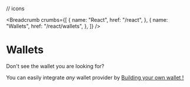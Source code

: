 // icons

<Breadcrumb
	crumbs={[
		{
			name: "React",
			href: "/react",
		},
		{
			name: "Wallets",
			href: "/react/wallets",
		},
	]}
/>

# Wallets

<div className="grid-cols-1 md:grid-cols-3 grid gap-x-10 gap-y-16 mt-20">
	<WalletCard
		label="MetaMask"
		href="/references/react/metamaskWallet"
		icon={MetaMaskIcon}
	/>
	<WalletCard
		label="Coinbase"
		href="/references/react/coinbaseWallet"
		icon={CoinbaseIcon}
	/>
	<WalletCard
		label="WalletConnect"
		href="/references/react/walletConnect"
		icon={WalletConnectIcon}
	/>
	<WalletCard
		label="Smart Wallet"
		href="/references/react/smartWallet"
		icon={SmartWalletIcon}
	/>
	<WalletCard
		label="Safe"
		href="/references/react/safeWallet"
		icon={SafeIcon}
	/>
	<WalletCard
		label="Embedded Wallet"
		href="/references/react/embeddedWallet"
		icon={EmbeddedWalletIcon}
	/>
	<WalletCard
		label="Local Wallet"
		href="/references/react/localWallet"
		icon={LocalWalletIcon}
	/>
	<WalletCard
		label="Magic Link"
		href="/references/react/magicLink"
		icon={MagicLinkIcon}
	/>
	<WalletCard
		label="Rainbow"
		href="/references/react/rainbowWallet"
		icon={RainbowIcon}
	/>
	<WalletCard
		label="Zerion"
		href="/references/react/zerionWallet"
		icon={ZerionIcon}
	/>
	<WalletCard
		label="Blocto"
		href="/references/react/bloctoWallet"
		icon={BloctoIcon}
	/>
	<WalletCard
		label="Frame"
		href="/references/react/frameWallet"
		icon={FrameIcon}
	/>
	<WalletCard
		label="Phantom"
		href="/references/react/phantomWallet"
		icon={PhantomIcon}
	/>
	<WalletCard
		label="Coin98"
		href="/references/react/coin98Wallet"
		icon={Coin98Icon}
	/>
	<WalletCard
		label="Core Wallet"
		href="/references/react/coreWallet"
		icon={CoreWalletIcon}
	/>
	<WalletCard
		label="Crypto Defi"
		href="/references/react/cryptoDefiWallet"
		icon={CryptoDefiIcon}
	/>
	<WalletCard
		label="OKX Wallet"
		href="/references/react/okxWallet"
		icon={OKXIcon}
	/>
	<WalletCard
		label="OneKey Wallet"
		href="/references/react/oneKeyWallet"
		icon={OneKeyIcon}
	/>
	<WalletCard
		label="Rabby Wallet"
		href="/references/react/rabbyWallet"
		icon={RabbyIcon}
	/>
</div>

<div className="h-12" />

<Callout variant='info'>

Don't see the wallet you are looking for?

You can easily integrate _any_ wallet provider by [Building your own wallet !](/wallet/build-a-wallet)

</Callout>
